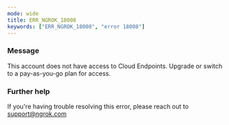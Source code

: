 ```yaml
---
mode: wide
title: ERR_NGROK_18008
keywords: ["ERR_NGROK_18008", "error 18008"]
---
```



### Message

This account does not have access to Cloud Endpoints. Upgrade or switch to a pay-as-you-go plan for access.

<ErrorDetails />

### Further help

If you're having trouble resolving this error, please reach out to [support@ngrok.com](mailto:support@ngrok.com?subject=Help%20with%20ERR_NGROK_18008)
